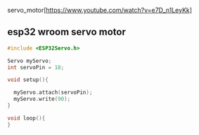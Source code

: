 servo_motor[https://www.youtube.com/watch?v=e7D_n1LeyKk]
## esp32 wroom servo motor

```cpp
#include <ESP32Servo.h>

Servo myServo;
int servoPin = 18;

void setup(){

  myServo.attach(servoPin);
  myServo.write(90);
}

void loop(){
}
```
